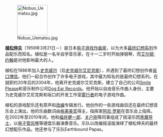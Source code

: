 [[File:Nobuo_Uematsu.jpg|100px]]

'''[[植松伸夫|植松伸夫]]'''（1959年3月21日－）是日本[[电子游戏音乐|电子游戏作曲家]]，以为大多[[最终幻想系列|最终幻想系列]]作品配乐而知名。植松是一名半自学音乐家，在十一二岁时开始弹钢琴，而[[艾尔顿·约翰|艾尔顿·约翰]]是对他影响最大的人。

植松在1986年加入[[史克威尔|史克威尔]]（后[[史克威尔艾尼克斯|史克威尔艾尼克斯]]），并遇到了最终幻想创作者[[坂口博信|坂口博信]]。他们一起合作创作了许多电子游戏，其中最为知名的是最终幻想系列。在就职约20年后的2004年，他离开史克威尔艾尼克斯，建立了自己的公司[[Smile_Please|Smile Please]]和音乐制作公司[[Dog_Ear_Records|Dog Ear Records]]。他开始以自由音乐作曲人身份，主要为史克威尔艾尼克斯和坂口的开发工作室[[雾行者|雾行者]]的电子游戏作曲。

植松的游戏配乐还有原声和[[改编_(音乐)|改编]]专辑发行。他创作的一些游戏曲目还在最终幻想音乐会上演出。他的乐曲数词由[[格莱美奖|格莱美奖]]得主，指挥家[[阿尼·罗斯|阿尼·罗斯]]在音乐会上指挥。在2002年至2010年间，他和[[福井健一郎|福井健一郎]]、[[关户刚|关户刚]]等同事组成了摇滚乐团[[黑魔导士|黑魔导士]]，以[[电子管风琴|电子管风琴]]等键盘乐器演奏音乐。乐队以改编摇滚版演绎了植松伸夫的最终幻想配乐作品。他还参与了乐队Earthbound Papas。